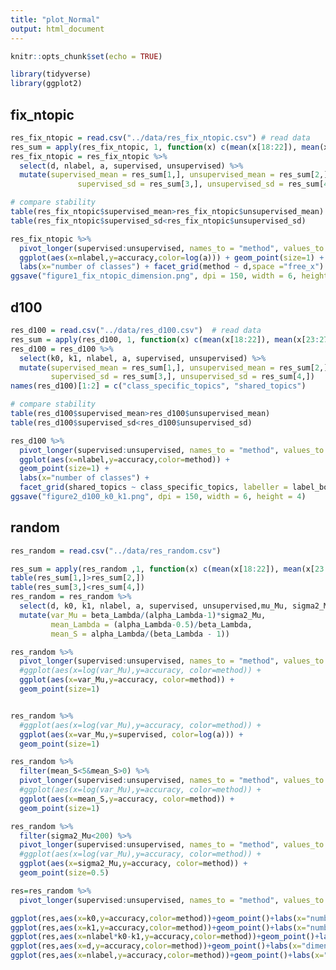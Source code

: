 ```yaml
---
title: "plot_Normal"
output: html_document
---
```


```r
knitr::opts_chunk$set(echo = TRUE)
```

```r
library(tidyverse)
library(ggplot2)
```
## fix_ntopic
```r
res_fix_ntopic = read.csv("../data/res_fix_ntopic.csv") # read data
res_sum = apply(res_fix_ntopic, 1, function(x) c(mean(x[18:22]), mean(x[23:27]), sd(x[18:22]), sd(x[23:27]))) # calculate average accuracy and sd for all folds
res_fix_ntopic = res_fix_ntopic %>% 
  select(d, nlabel, a, supervised, unsupervised) %>%
  mutate(supervised_mean = res_sum[1,], unsupervised_mean = res_sum[2,],
               supervised_sd = res_sum[3,], unsupervised_sd = res_sum[4,])
```
```r
# compare stability
table(res_fix_ntopic$supervised_mean>res_fix_ntopic$unsupervised_mean)
table(res_fix_ntopic$supervised_sd<res_fix_ntopic$unsupervised_sd)
```

```r
res_fix_ntopic %>%
  pivot_longer(supervised:unsupervised, names_to = "method", values_to = "accuracy") %>%
  ggplot(aes(x=nlabel,y=accuracy,color=log(a))) + geom_point(size=1) +
  labs(x="number of classes") + facet_grid(method ~ d,space ="free_x")
ggsave("figure1_fix_ntopic_dimension.png", dpi = 150, width = 6, height = 4)
```
## d100
```r
res_d100 = read.csv("../data/res_d100.csv")  # read data
res_sum = apply(res_d100, 1, function(x) c(mean(x[18:22]), mean(x[23:27]), sd(x[18:22]), sd(x[23:27]))) # calculate average accuracy and sd for all folds
res_d100 = res_d100 %>%
  select(k0, k1, nlabel, a, supervised, unsupervised) %>%
  mutate(supervised_mean = res_sum[1,], unsupervised_mean = res_sum[2,],
         supervised_sd = res_sum[3,], unsupervised_sd = res_sum[4,])
names(res_d100)[1:2] = c("class_specific_topics", "shared_topics")
```
```r
# compare stability
table(res_d100$supervised_mean>res_d100$unsupervised_mean)
table(res_d100$supervised_sd<res_d100$unsupervised_sd)
```
```r
res_d100 %>%
  pivot_longer(supervised:unsupervised, names_to = "method", values_to = "accuracy") %>%
  ggplot(aes(x=nlabel,y=accuracy,color=method)) +
  geom_point(size=1) + 
  labs(x="number of classes") +
  facet_grid(shared_topics ~ class_specific_topics, labeller = label_both)
ggsave("figure2_d100_k0_k1.png", dpi = 150, width = 6, height = 4)
```
## random
```r
res_random = read.csv("../data/res_random.csv")

res_sum = apply(res_random ,1, function(x) c(mean(x[18:22]), mean(x[23:27]), sd(x[18:22]), sd(x[23:27]))) # calculate average accuracy and sd for all folds
table(res_sum[1,]>res_sum[2,])
table(res_sum[3,]<res_sum[4,])
res_random = res_random %>%
  select(d, k0, k1, nlabel, a, supervised, unsupervised,mu_Mu, sigma2_Mu,alpha_Lambda, beta_Lambda) %>%
  mutate(var_Mu = beta_Lambda/(alpha_Lambda-1)*sigma2_Mu,
         mean_Lambda = (alpha_Lambda-0.5)/beta_Lambda,
         mean_S = alpha_Lambda/(beta_Lambda - 1))
```
```r
res_random %>%
  pivot_longer(supervised:unsupervised, names_to = "method", values_to = "accuracy") %>%
  #ggplot(aes(x=log(var_Mu),y=accuracy, color=method)) + 
  ggplot(aes(x=var_Mu,y=accuracy, color=method)) + 
  geom_point(size=1)


res_random %>%
  #ggplot(aes(x=log(var_Mu),y=accuracy, color=method)) + 
  ggplot(aes(x=var_Mu,y=supervised, color=log(a))) + 
  geom_point(size=1)
```
```r
res_random %>%
  filter(mean_S<5&mean_S>0) %>%
  pivot_longer(supervised:unsupervised, names_to = "method", values_to = "accuracy") %>%
  #ggplot(aes(x=log(var_Mu),y=accuracy, color=method)) + 
  ggplot(aes(x=mean_S,y=accuracy, color=method)) + 
  geom_point(size=1)
```
```r
res_random %>%
  filter(sigma2_Mu<200) %>%
  pivot_longer(supervised:unsupervised, names_to = "method", values_to = "accuracy") %>%
  #ggplot(aes(x=log(var_Mu),y=accuracy, color=method)) + 
  ggplot(aes(x=sigma2_Mu,y=accuracy, color=method)) + 
  geom_point(size=0.5)
```
```r
res=res_random %>%
  pivot_longer(supervised:unsupervised, names_to = "method", values_to = "accuracy")

ggplot(res,aes(x=k0,y=accuracy,color=method))+geom_point()+labs(x="number of unshared topics")
ggplot(res,aes(x=k1,y=accuracy,color=method))+geom_point()+labs(x="number of shared topics")
ggplot(res,aes(x=nlabel*k0-k1,y=accuracy,color=method))+geom_point()+labs(x="k0*nlabel-k1")
ggplot(res,aes(x=d,y=accuracy,color=method))+geom_point()+labs(x="dimension of data")
ggplot(res,aes(x=nlabel,y=accuracy,color=method))+geom_point()+labs(x="number of labels")

```





